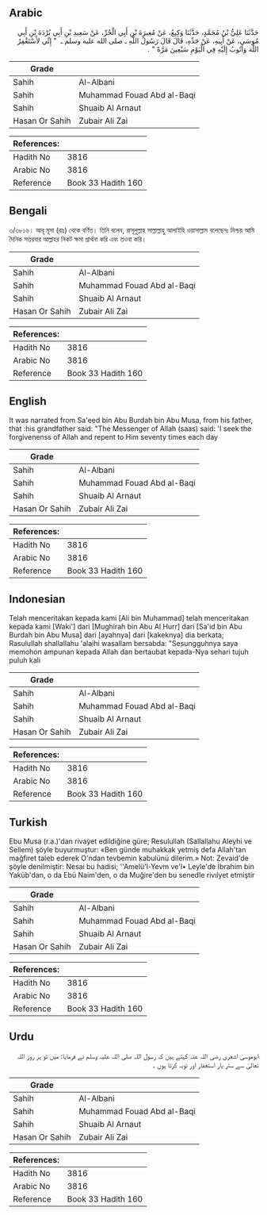## Arabic


<div dir="rtl" lang="ar" style={{fontSize:'larger',backgroundColor:'#f8f9fa',padding:20}}>
حَدَّثَنَا عَلِيُّ بْنُ مُحَمَّدٍ، حَدَّثَنَا وَكِيعٌ، عَنْ مُغِيرَةَ بْنِ أَبِي الْحُرِّ، عَنْ سَعِيدِ بْنِ أَبِي بُرْدَةَ بْنِ أَبِي مُوسَى، عَنْ أَبِيهِ، عَنْ جَدِّهِ، قَالَ قَالَ رَسُولُ اللَّهِ ـ صلى الله عليه وسلم ـ ‏ "‏ إِنِّي لأَسْتَغْفِرُ اللَّهَ وَأَتُوبُ إِلَيْهِ فِي الْيَوْمِ سَبْعِينَ مَرَّةً ‏"‏ ‏.‏
</div>
<div style={{backgroundColor:'#f8f9fa',padding:20, marginBottom: 10}}><table> <thead> <tr> <th>Grade</th> <th></th> </tr> </thead> <tbody> <tr><td>Sahih</td><td>Al-Albani</td></tr><tr><td>Sahih</td><td>Muhammad Fouad Abd al-Baqi</td></tr><tr><td>Sahih</td><td>Shuaib Al Arnaut</td></tr><tr><td>Hasan Or Sahih</td><td>Zubair Ali Zai</td></tr></tbody></table><table> <thead> <tr> <th>References:</th> <th></th> </tr> </thead> <tbody><tr><td>Hadith No</td><td>3816</td></tr><tr><td>Arabic No</td><td>3816</td></tr><tr><td>Reference</td><td>Book 33 Hadith 160</td></tr></tbody></table></div>

## Bengali


<div dir="ltr" lang="bn" style={{fontSize:'larger',backgroundColor:'#f8f9fa',padding:20}}>
৩/৩৮১৬। আবূ মূসা (রাঃ) থেকে বর্ণিত। তিনি বলেন, রাসূলুল্লাহ সাল্লাল্লাহু আলাইহি ওয়াসাল্লাম বলেছেনঃ নিশ্চয় আমি দৈনিক সত্তরবার আল্লাহর নিকট ক্ষমা প্রার্থনা করি এবং তওবা করি।
</div>
<div style={{backgroundColor:'#f8f9fa',padding:20, marginBottom: 10}}><table> <thead> <tr> <th>Grade</th> <th></th> </tr> </thead> <tbody> <tr><td>Sahih</td><td>Al-Albani</td></tr><tr><td>Sahih</td><td>Muhammad Fouad Abd al-Baqi</td></tr><tr><td>Sahih</td><td>Shuaib Al Arnaut</td></tr><tr><td>Hasan Or Sahih</td><td>Zubair Ali Zai</td></tr></tbody></table><table> <thead> <tr> <th>References:</th> <th></th> </tr> </thead> <tbody><tr><td>Hadith No</td><td>3816</td></tr><tr><td>Arabic No</td><td>3816</td></tr><tr><td>Reference</td><td>Book 33 Hadith 160</td></tr></tbody></table></div>

## English


<div dir="ltr" lang="en" style={{fontSize:'larger',backgroundColor:'#f8f9fa',padding:20}}>
It was narrated from Sa'eed bin Abu Burdah bin Abu Musa, from his father, that :his grandfather said: "The Messenger of Allah (saas) said: 'I seek the forgivenenss of Allah and repent to Him seventy times each day
</div>
<div style={{backgroundColor:'#f8f9fa',padding:20, marginBottom: 10}}><table> <thead> <tr> <th>Grade</th> <th></th> </tr> </thead> <tbody> <tr><td>Sahih</td><td>Al-Albani</td></tr><tr><td>Sahih</td><td>Muhammad Fouad Abd al-Baqi</td></tr><tr><td>Sahih</td><td>Shuaib Al Arnaut</td></tr><tr><td>Hasan Or Sahih</td><td>Zubair Ali Zai</td></tr></tbody></table><table> <thead> <tr> <th>References:</th> <th></th> </tr> </thead> <tbody><tr><td>Hadith No</td><td>3816</td></tr><tr><td>Arabic No</td><td>3816</td></tr><tr><td>Reference</td><td>Book 33 Hadith 160</td></tr></tbody></table></div>

## Indonesian


<div dir="ltr" lang="id" style={{fontSize:'larger',backgroundColor:'#f8f9fa',padding:20}}>
Telah menceritakan kepada kami [Ali bin Muhammad] telah menceritakan kepada kami [Waki'] dari [Mughirah bin Abu Al Hurr] dari [Sa'id bin Abu Burdah bin Abu Musa] dari [ayahnya] dari [kakeknya] dia berkata; Rasulullah shallallahu 'alaihi wasallam bersabda: "Sesungguhnya saya memohon ampunan kepada Allah dan bertaubat kepada-Nya sehari tujuh puluh kali
</div>
<div style={{backgroundColor:'#f8f9fa',padding:20, marginBottom: 10}}><table> <thead> <tr> <th>Grade</th> <th></th> </tr> </thead> <tbody> <tr><td>Sahih</td><td>Al-Albani</td></tr><tr><td>Sahih</td><td>Muhammad Fouad Abd al-Baqi</td></tr><tr><td>Sahih</td><td>Shuaib Al Arnaut</td></tr><tr><td>Hasan Or Sahih</td><td>Zubair Ali Zai</td></tr></tbody></table><table> <thead> <tr> <th>References:</th> <th></th> </tr> </thead> <tbody><tr><td>Hadith No</td><td>3816</td></tr><tr><td>Arabic No</td><td>3816</td></tr><tr><td>Reference</td><td>Book 33 Hadith 160</td></tr></tbody></table></div>

## Turkish


<div dir="ltr" lang="tr" style={{fontSize:'larger',backgroundColor:'#f8f9fa',padding:20}}>
Ebu Musa (r.a.)'dan rivayet edildiğine güre; Resulullah (Sallallahu Aleyhi ve Sellem) şöyle buyurmuştur: «Ben günde muhakkak yetmiş defa Allah'tan mağfiret taleb ederek O'ndan tevbemin kabulünü dilerim.» Not: Zevaid'de şöyle denilmiştir: Nesai bu hadisi; ''Amelü'l-Yevm ve'l• Leyle'de İbrahim bin Yaküb'dan, o da Ebü Naim'den, o da Muğire'den bu senedIe rivılyet etmiştir
</div>
<div style={{backgroundColor:'#f8f9fa',padding:20, marginBottom: 10}}><table> <thead> <tr> <th>Grade</th> <th></th> </tr> </thead> <tbody> <tr><td>Sahih</td><td>Al-Albani</td></tr><tr><td>Sahih</td><td>Muhammad Fouad Abd al-Baqi</td></tr><tr><td>Sahih</td><td>Shuaib Al Arnaut</td></tr><tr><td>Hasan Or Sahih</td><td>Zubair Ali Zai</td></tr></tbody></table><table> <thead> <tr> <th>References:</th> <th></th> </tr> </thead> <tbody><tr><td>Hadith No</td><td>3816</td></tr><tr><td>Arabic No</td><td>3816</td></tr><tr><td>Reference</td><td>Book 33 Hadith 160</td></tr></tbody></table></div>

## Urdu


<div dir="rtl" lang="ur" style={{fontSize:'larger',backgroundColor:'#f8f9fa',padding:20}}>
ابوموسیٰ اشعری رضی اللہ عنہ کہتے ہیں کہ رسول اللہ صلی اللہ علیہ وسلم نے فرمایا: میں تو ہر روز اللہ تعالیٰ سے ستر بار استغفار اور توبہ کرتا ہوں ۔
</div>
<div style={{backgroundColor:'#f8f9fa',padding:20, marginBottom: 10}}><table> <thead> <tr> <th>Grade</th> <th></th> </tr> </thead> <tbody> <tr><td>Sahih</td><td>Al-Albani</td></tr><tr><td>Sahih</td><td>Muhammad Fouad Abd al-Baqi</td></tr><tr><td>Sahih</td><td>Shuaib Al Arnaut</td></tr><tr><td>Hasan Or Sahih</td><td>Zubair Ali Zai</td></tr></tbody></table><table> <thead> <tr> <th>References:</th> <th></th> </tr> </thead> <tbody><tr><td>Hadith No</td><td>3816</td></tr><tr><td>Arabic No</td><td>3816</td></tr><tr><td>Reference</td><td>Book 33 Hadith 160</td></tr></tbody></table></div>